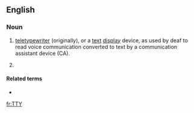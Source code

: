 ==English==

===Noun===
{{en-noun}}

# [[teletypewriter]] (originally), or a [[text]] [[display]] device, as used by deaf to read voice communication converted to text by a communication assistant device (CA).
# {{context|text messaging|Internet slang|lang=en}} {{initialism of|Talk to you later}}

====Related terms====
* {{l|en|TTYL|gloss=Talk to you later}}

[[fr:TTY]]